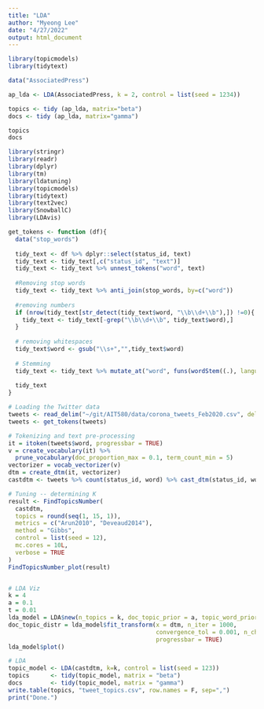 ```yaml
---
title: "LDA"
author: "Myeong Lee"
date: "4/27/2022"
output: html_document
---
```


```r
library(topicmodels)
library(tidytext)

data("AssociatedPress")

ap_lda <- LDA(AssociatedPress, k = 2, control = list(seed = 1234))

topics <- tidy (ap_lda, matrix="beta")
docs <- tidy (ap_lda, matrix="gamma")

topics
docs
```



```r
library(stringr)
library(readr)
library(dplyr)
library(tm)
library(ldatuning)
library(topicmodels)
library(tidytext)
library(text2vec)
library(SnowballC)
library(LDAvis)

get_tokens <- function (df){
  data("stop_words")
  
  tidy_text <- df %>% dplyr::select(status_id, text)
  tidy_text <- tidy_text[,c("status_id", "text")]
  tidy_text <- tidy_text %>% unnest_tokens("word", text)
  
  #Removing stop words
  tidy_text <- tidy_text %>% anti_join(stop_words, by=c("word"))
  
  #removing numbers
  if (nrow(tidy_text[str_detect(tidy_text$word, "\\b\\d+\\b"),]) !=0){
    tidy_text <- tidy_text[-grep("\\b\\d+\\b", tidy_text$word),]
  }
  
  # removing whitespaces
  tidy_text$word <- gsub("\\s+","",tidy_text$word)
  
  # Stemming
  tidy_text <- tidy_text %>% mutate_at("word", funs(wordStem((.), language="en")))
  
  tidy_text
}

# Loading the Twitter data
tweets <- read_delim("~/git/AIT580/data/corona_tweets_Feb2020.csv", delim = ",",col_names = TRUE)
tweets <- get_tokens(tweets)

# Tokenizing and text pre-processing
it = itoken(tweets$word, progressbar = TRUE)
v = create_vocabulary(it) %>%
  prune_vocabulary(doc_proportion_max = 0.1, term_count_min = 5)
vectorizer = vocab_vectorizer(v)
dtm = create_dtm(it, vectorizer)
castdtm <- tweets %>% count(status_id, word) %>% cast_dtm(status_id, word, n)

# Tuning -- determining K
result <- FindTopicsNumber(
  castdtm,
  topics = round(seq(1, 15, 1)),
  metrics = c("Arun2010", "Deveaud2014"),
  method = "Gibbs",
  control = list(seed = 12),
  mc.cores = 10L,
  verbose = TRUE
)
FindTopicsNumber_plot(result)


# LDA Viz
k = 4
a = 0.1
t = 0.01
lda_model = LDA$new(n_topics = k, doc_topic_prior = a, topic_word_prior = t)
doc_topic_distr = lda_model$fit_transform(x = dtm, n_iter = 1000,
                                          convergence_tol = 0.001, n_check_convergence = 25,
                                          progressbar = TRUE)
lda_model$plot()

# LDA
topic_model <- LDA(castdtm, k=k, control = list(seed = 123)) 
topics      <- tidy(topic_model, matrix = "beta")
docs        <- tidy(topic_model, matrix = "gamma")
write.table(topics, "tweet_topics.csv", row.names = F, sep=",")
print("Done.")
```

